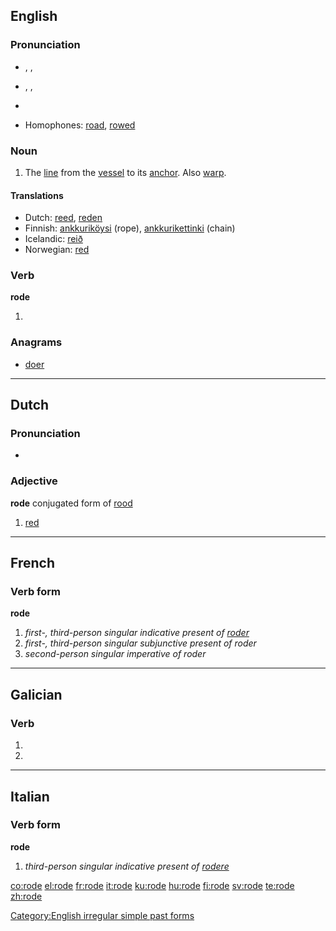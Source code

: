 ==English==

===Pronunciation===
* {{a|UK}} {{enPR|rōd}}, {{IPA|/ˈɹəʊd/}}, {{SAMPA|/r@Ud/}}
* {{a|US}} {{enPR|rōd}}, {{IPA|/ˈɹoʊd/}}, {{SAMPA|/roUd/}}
* {{audio|en-us-rode.ogg|Audio (US)}}
*: {{rhymes|əʊd}}
* Homophones: [[road]], [[rowed]]

===Noun===
{{en-noun}}

# {{nautical}} The [[line]] from the [[vessel]] to its [[anchor]].  Also [[warp]].

====Translations====
{{top}}
* Dutch: [[reed]], [[reden]]
* Finnish: [[ankkuriköysi]] (rope), [[ankkurikettinki]] (chain)
* Icelandic: [[reið]]
* Norwegian: [[red]]
{{bottom}}

===Verb===
'''rode'''

# {{simple past of|[[ride]]}}

===Anagrams===
* [[doer]]

[[Category:English irregular simple past forms]]

----

==Dutch==

===Pronunciation===
* {{IPA|[ɾojə]|lang=nl}}

===Adjective===
'''rode''' conjugated form of [[rood]]

# [[red]]

----

==French==

===Verb form===
'''rode'''

# ''first-, third-person singular indicative present of [[roder]]''
# ''first-, third-person singular subjunctive present of roder''
# ''second-person singular imperative of roder''

----

==Galician==

===Verb===
{{gl-verb-form}}

# {{conjugation of|[[rodar#Galician|rodar]]||1|s|pres|sub}}
# {{conjugation of|[[rodar#Galician|rodar]]||3|s|pres|sub}}

----

==Italian==

===Verb form===
'''rode'''

# ''third-person singular indicative present of [[rodere]]''

[[co:rode]]
[[el:rode]]
[[fr:rode]]
[[it:rode]]
[[ku:rode]]
[[hu:rode]]
[[fi:rode]]
[[sv:rode]]
[[te:rode]]
[[zh:rode]]